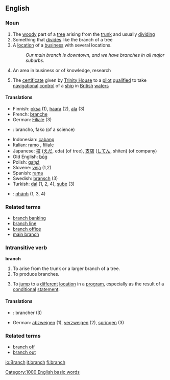 ==English==

===Noun===
{{en-noun-reg-es}}

# The [[woody]] part of a [[tree]] arising from the [[trunk]] and usually [[dividing]]
# Something that [[divide]]s like the branch of a tree
# A [[location]] of a [[business]] with several locations.
#: ''Our main branch is downtown, and we have branches in all major suburbs.''
# An area in business or of knowledge, research
#{{nautical}} The [[certificate]] given by [[Trinity House]] to a [[pilot]] [[qualified]] to take [[navigational]] [[control]] of a [[ship]] in [[British]] [[water]]s

====Translations====
*Finnish: [[oksa]] (1), [[haara]] (2), [[ala]] (3)
*French: [[branche]] {{f}}
*German: [[Filiale]] {{f}} (3)
*{{io}}: brancho, fako (of a science)
*Indonesian: [[cabang]]
*Italian: [[ramo]] {{m}}, [[filiale]] {{f}}
*Japanese: [[枝]] ([[えだ]], eda) (of tree), [[支店]] ([[してん]], shiten) (of company)
*Old English: [[bog|bōg]] {{n}}
*Polish: [[gałąź]] {{f}}
*Slovene: [[veja]] {{f}} (1,2)
*Spanish: [[rama]] {{f}}
*Swedish: [[bransch]] (3)
*Turkish: [[dal]] (1, 2, 4), [[şube]] (3)
*{{vi}}: [[nhánh]] (1, 3, 4)

===Related terms===
*[[branch banking]]
*[[branch line]]
*[[branch office]]
*[[main branch]]

===Intransitive verb===
'''branch'''

# To arise from the trunk or a larger branch of a tree.
# To produce branches.
# {{computing}} To [[jump]] to a [[different]] [[location]] in a [[program]], especially as the result of a [[conditional]] [[statement]].

====Translations====
*{{fr}}: brancher (3)
*German: [[abzweigen]] (1), [[verzweigen]] (2), [[springen]] (3)

===Related terms===
*[[branch off]]
*[[branch out]]

[[Category:1000 English basic words]]

[[io:Branch]]
[[it:branch]]
[[fi:branch]]